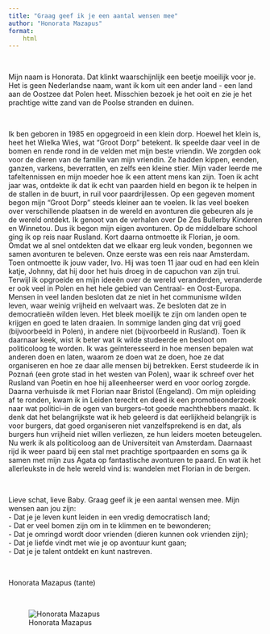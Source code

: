 ```yaml
---
title: "Graag geef ik je een aantal wensen mee"
author: "Honorata Mazapus"
format:
    html
---
```


<br>

Mijn naam is Honorata. Dat klinkt waarschijnlijk een beetje moeilijk voor je. Het is geen Nederlandse naam, want ik kom uit een ander land - een land aan de Oostzee dat Polen heet. Misschien bezoek je het ooit en zie je het prachtige witte zand van de Poolse stranden en duinen. 

<br>

Ik ben geboren in 1985 en opgegroeid in een klein dorp. Hoewel het klein is, heet het Wielka Wieś, wat "Groot Dorp" betekent. Ik speelde daar veel in de bomen en rende rond in de velden met mijn beste vriendin. We zorgden ook voor de dieren van de familie van mijn vriendin. Ze hadden kippen, eenden, ganzen, varkens, beverratten, en zelfs een kleine stier. Mijn vader leerde me tafeltennissen en mijn moeder hoe ik een attent mens kan zijn. Toen ik acht jaar was, ontdekte ik dat ik echt van paarden hield en begon ik te helpen in de stallen in de buurt, in ruil voor paardrijlessen. 
Op een gegeven moment begon mijn "Groot Dorp" steeds kleiner aan te voelen. Ik las veel boeken over verschillende plaatsen in de wereld en avonturen die gebeuren als je de wereld ontdekt. Ik genoot van de verhalen over De Zes Bullerby Kinderen en Winnetou. Dus ik begon mijn eigen avonturen. Op de middelbare school ging ik op reis naar Rusland. Kort daarna ontmoette ik Florian, je oom. Omdat we al snel ontdekten dat we elkaar erg leuk vonden, begonnen we samen avonturen te beleven. Onze eerste was een reis naar Amsterdam. Toen ontmoette ik jouw vader, Ivo. Hij was toen 11 jaar oud en had een klein katje, Johnny, dat hij door het huis droeg in de capuchon van zijn trui.
Terwijl ik opgroeide en mijn ideeën over de wereld veranderden, veranderde er ook veel in Polen en het hele gebied van Centraal- en Oost-Europa. Mensen in veel landen besloten dat ze niet in het communisme wilden leven, waar weinig vrijheid en welvaart was. Ze besloten dat ze in democratieën wilden leven. Het bleek moeilijk te zijn om landen open te krijgen en goed te laten draaien. In sommige landen ging dat vrij goed (bijvoorbeeld in Polen), in andere niet (bijvoorbeeld in Rusland). Toen ik daarnaar keek, wist ik beter wat ik wilde studeerde en besloot om politicoloog te worden. Ik was geïnteresseerd in hoe mensen bepalen wat anderen doen en laten, waarom ze doen wat ze doen, hoe ze dat organiseren en hoe ze daar alle mensen bij betrekken. Eerst studeerde ik in Poznań (een grote stad in het westen van Polen), waar ik schreef over het Rusland van Poetin en hoe hij alleenheerser werd en voor oorlog zorgde. Daarna verhuisde ik met Florian naar Bristol (Engeland). Om mijn opleiding af te ronden, kwam ik in Leiden terecht en deed ik een promotieonderzoek naar wat politici--in de ogen van burgers--tot goede machthebbers maakt. Ik denk dat het belangrijkste wat ik heb geleerd is dat eerlijkheid belangrijk is voor burgers, dat goed organiseren niet vanzelfsprekend is en dat, als burgers hun vrijheid niet willen verliezen, ze hun leiders moeten beteugelen.
Nu werk ik als politicoloog aan de Universiteit van Amsterdam. Daarnaast rijd ik weer paard bij een stal met prachtige sportpaarden en soms ga ik samen met mijn zus Agata op fantastische avonturen te paard. En wat ik het allerleukste in de hele wereld vind is: wandelen met Florian in de bergen. 

<br>

Lieve schat, lieve Baby. Graag geef ik je een aantal wensen mee. Mijn wensen aan jou zijn:   
- Dat je je leven kunt leiden in een vredig democratisch land;   
- Dat er veel bomen zijn om in te klimmen en te bewonderen;    
- Dat je omringd wordt door vrienden (dieren kunnen ook vrienden zijn);   
- Dat je liefde vindt met wie je op avontuur kunt gaan;    
- Dat je je talent ontdekt en kunt nastreven.   

<br>

Honorata Mazapus (tante)

<br>

![Honorata Mazapus](images/honorata.jpg)